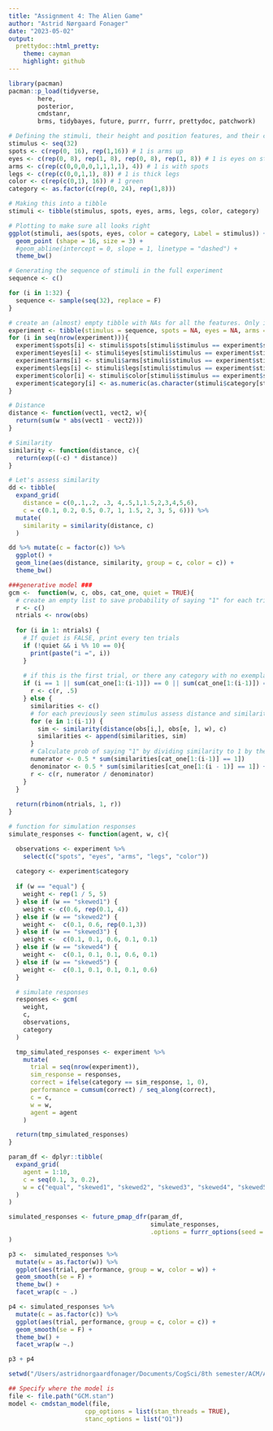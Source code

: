 ```yaml
---
title: "Assignment 4: The Alien Game"
author: "Astrid Nørgaard Fonager"
date: "2023-05-02"
output:   
  prettydoc::html_pretty:
    theme: cayman
    highlight: github
---
```


```r
library(pacman)
pacman::p_load(tidyverse,
        here,
        posterior,
        cmdstanr,
        brms, tidybayes, future, purrr, furrr, prettydoc, patchwork)
```

```r

# Defining the stimuli, their height and position features, and their category
stimulus <- seq(32)
spots <- c(rep(0, 16), rep(1,16)) # 1 is arms up
eyes <- c(rep(0, 8), rep(1, 8), rep(0, 8), rep(1, 8)) # 1 is eyes on stalk
arms <- c(rep(c(0,0,0,0,1,1,1,1), 4)) # 1 is with spots
legs <- c(rep(c(0,0,1,1), 8)) # 1 is thick legs
color <- c(rep(c(0,1), 16)) # 1 green
category <- as.factor(c(rep(0, 24), rep(1,8)))

# Making this into a tibble
stimuli <- tibble(stimulus, spots, eyes, arms, legs, color, category)

# Plotting to make sure all looks right
ggplot(stimuli, aes(spots, eyes, color = category, Label = stimulus)) +
  geom_point (shape = 16, size = 3) +
  #geom_abline(intercept = 0, slope = 1, linetype = "dashed") +
  theme_bw()
```

```r
# Generating the sequence of stimuli in the full experiment
sequence <- c()

for (i in 1:32) {
  sequence <- sample(seq(32), replace = F)
}

# create an (almost) empty tibble with NAs for all the features. Only includes a column with the stimulus sequence
experiment <- tibble(stimulus = sequence, spots = NA, eyes = NA, arms = NA, legs = NA, color = NA, category = NA)
for (i in seq(nrow(experiment))){
  experiment$spots[i] <- stimuli$spots[stimuli$stimulus == experiment$stimulus[i]]
  experiment$eyes[i] <- stimuli$eyes[stimuli$stimulus == experiment$stimulus[i]]
  experiment$arms[i] <- stimuli$arms[stimuli$stimulus == experiment$stimulus[i]]
  experiment$legs[i] <- stimuli$legs[stimuli$stimulus == experiment$stimulus[i]]
  experiment$color[i] <- stimuli$color[stimuli$stimulus == experiment$stimulus[i]]
  experiment$category[i] <- as.numeric(as.character(stimuli$category[stimuli$stimulus == experiment$stimulus[i]]))
}
```

```r
# Distance
distance <- function(vect1, vect2, w){
  return(sum(w * abs(vect1 - vect2)))
}

# Similarity
similarity <- function(distance, c){
  return(exp((-c) * distance))
}

# Let's assess similarity
dd <- tibble(
  expand_grid(
    distance = c(0,.1,.2, .3, 4,.5,1,1.5,2,3,4,5,6),
    c = c(0.1, 0.2, 0.5, 0.7, 1, 1.5, 2, 3, 5, 6))) %>%
  mutate(
    similarity = similarity(distance, c)
  )

dd %>% mutate(c = factor(c)) %>%
  ggplot() +
  geom_line(aes(distance, similarity, group = c, color = c)) +
  theme_bw()
```

```r
###generative model ###
gcm <-  function(w, c, obs, cat_one, quiet = TRUE){
  # create an empty list to save probability of saying "1" for each trial
  r <- c()
  ntrials <- nrow(obs)
  
  for (i in 1: ntrials) {
    # If quiet is FALSE, print every ten trials
    if (!quiet && i %% 10 == 0){
      print(paste("i =", i))
    }
    
    # if this is the first trial, or there any category with no exemplars seen yet, set the choice to random
    if (i == 1 || sum(cat_one[1:(i-1)]) == 0 || sum(cat_one[1:(i-1)]) == (i-1)) {
      r <- c(r, .5)
    } else {
      similarities <- c()
      # for each previously seen stimulus assess distance and similarity
      for (e in 1:(i-1)) {
        sim <- similarity(distance(obs[i,], obs[e, ], w), c)
        similarities <- append(similarities, sim)
      }
      # Calculate prob of saying "1" by dividing similarity to 1 by the sum of similarity to 1 and to 2
      numerator <- 0.5 * sum(similarities[cat_one[1:(i-1)] == 1])
      denominator <- 0.5 * sum(similarities[cat_one[1:(i - 1)] == 1]) + 0.5 * sum(similarities[cat_one[1:(i - 1)] ==0])
      r <- c(r, numerator / denominator)
    }
  }
    
  return(rbinom(ntrials, 1, r))
}

```

```r
# function for simulation responses
simulate_responses <- function(agent, w, c){

  observations <- experiment %>%
    select(c("spots", "eyes", "arms", "legs", "color"))
  
  category <- experiment$category
  
  if (w == "equal") {
    weight <- rep(1 / 5, 5)
  } else if (w == "skewed1") {
    weight <- c(0.6, rep(0.1, 4))
  } else if (w == "skewed2") {
    weight <-  c(0.1, 0.6, rep(0.1,3))
  } else if (w == "skewed3") {
    weight <-  c(0.1, 0.1, 0.6, 0.1, 0.1)
  } else if (w == "skewed4") {
    weight <-  c(0.1, 0.1, 0.1, 0.6, 0.1)
  } else if (w == "skewed5") {
    weight <-  c(0.1, 0.1, 0.1, 0.1, 0.6)
  }

  # simulate responses
  responses <- gcm(
    weight,
    c,
    observations,
    category
  )

  tmp_simulated_responses <- experiment %>%
    mutate(
      trial = seq(nrow(experiment)),
      sim_response = responses,
      correct = ifelse(category == sim_response, 1, 0),
      performance = cumsum(correct) / seq_along(correct),
      c = c,
      w = w,
      agent = agent
    )

  return(tmp_simulated_responses)
}

param_df <- dplyr::tibble(
  expand_grid(
    agent = 1:10,
    c = seq(0.1, 3, 0.2),
    w = c("equal", "skewed1", "skewed2", "skewed3", "skewed4", "skewed5")
  )
)

simulated_responses <- future_pmap_dfr(param_df,
                                       simulate_responses,
                                       .options = furrr_options(seed = TRUE)
)

```


```r

p3 <-  simulated_responses %>%
  mutate(w = as.factor(w)) %>%
  ggplot(aes(trial, performance, group = w, color = w)) +
  geom_smooth(se = F) +
  theme_bw() +
  facet_wrap(c ~ .)

p4 <- simulated_responses %>%
  mutate(c = as.factor(c)) %>%
  ggplot(aes(trial, performance, group = c, color = c)) +
  geom_smooth(se = F) +
  theme_bw() +
  facet_wrap(w ~.)

p3 + p4

```

```r
setwd("/Users/astridnorgaardfonager/Documents/CogSci/8th semester/ACM/Assignments/A4/")

## Specify where the model is
file <- file.path("GCM.stan")
model <- cmdstan_model(file, 
                     cpp_options = list(stan_threads = TRUE),
                     stanc_options = list("O1")) 
```

